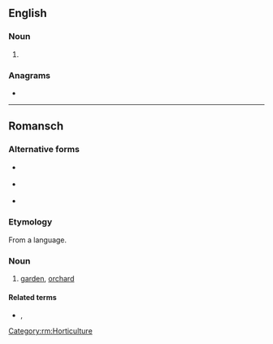 ==English==

===Noun===
{{en-noun}}

# {{obsolete spelling of|en|curtain}}

===Anagrams===
* {{anagrams|en|a=cinrtu|trunci}}

----

==Romansch==

===Alternative forms===
* {{q|Sursilvan}} {{l|rm|curtgin}}
* {{q|Sutsilvan}} {{l|rm|curtgegn}}
* {{q|Surmiran}} {{l|rm|curtgign}}

===Etymology===
From a {{der|rm|gem}} language.

===Noun===
{{rm-noun|m}}

# {{lb|rm|Rumantsch Grischun|Puter|Vallader}} [[garden]], [[orchard]]

====Related terms====
* {{qualifier|Rumantsch Grischun|Sursilvan|Sutsilvan|Surmiran}} {{l|rm|iert}}, {{qualifier|Puter|Vallader}} {{l|rm|üert|gloss=a fruit or vegetable garden}}

[[Category:rm:Horticulture]]